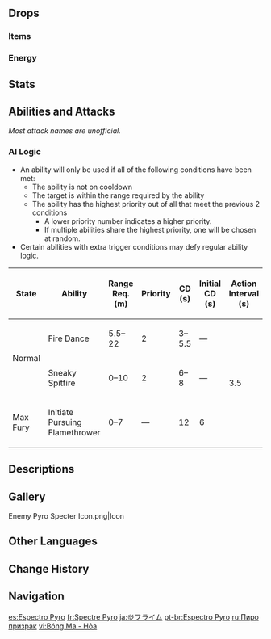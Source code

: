 {{Enemy Infobox
|image    = Enemy Pyro Specter.png
|type     = Common Enemies
|dmgtype  = Pyro
|weakpoint = no
|family   = Elemental Lifeforms
|group    = Specters
|location = [[Enkanomiya]], [[Inazuma]]
|ability1 = Fury
}}
{{Enemy Intro}}

==Drops==
===Items===
{{Drops Table|type=Specters}}

===Energy===
{{Energy Drops
|type  = Pyro
|hp1   = 60
|p1    = 1
|hp2   = 0
|p2    = 1
}}

==Stats==
{{Enemy Stats
|pyro_res  = Immune
|hp_ratio  = 1.6
|hp_type   = 2
|atk_ratio = 1.75
|atk_type  = 2
}}

==Abilities and Attacks==
''Most attack names are unofficial.''
{{Enemy Attacks
|name_1 = Fury
|desc_1 = Taking high DMG from a single attack will charge Fury. The higher the DMG dealt, the more Fury will be accumulated. When they have a full Fury bar, they will grow bigger and gain access to enhanced attacks.<table class="fandom-table"><tr><th>DMG Taken (%Max HP)</th><th>Fury Accumulated (%)</th></tr><tr><td>18.75-31.25</td><td>20</td></tr><tr><td>31.25-43.75</td><td>40</td></tr><tr><td>43.75-56.25</td><td>70</td></tr><tr><td>56.25+</td><td>100</td></tr></table>

|name_2 = Fire Dance
|desc_2 = Loops around in the air to conjure a fireball which it punts at the player, dealing '''80% ATK''' as {{Color|Pyro DMG}}.

|name_3 = Sneaky Spitfire
|desc_3 = Disappears and reappears behind the player, then spits a spray of fire at them, dealing '''100% ATK''' as {{Color|AoE Pyro DMG}}.

|name_4 = Pursuing Flamethrower
|desc_4 = Slowly follows the player while periodically spraying fire at them, dealing '''100% ATK''' as {{Color|AoE Pyro DMG}}. This attack will only occur at max Fury and will be the only attack it uses in that state.
|file_4 = Pyro Specter Following Flamethrower

|name_5 = Final Burst
|desc_5 = Explodes after a short pause when defeated, dealing '''100% ATK''' as {{Color|AoE Pyro DMG}}. If at max Fury, DMG is increased to '''120% ATK''', and leaves behind a small fireball that explodes after another short pause, dealing '''240% ATK''' as {{Color|AoE Pyro DMG}}.
|caption_5 = Normal
|file_5_2 = Pyro Specter Final Burst Fury
|caption_5_2 = Max Fury
}}

===AI Logic===
{{See also|Cooldown#Enemy Cooldowns}}
* An ability will only be used if all of the following conditions have been met:
** The ability is not on cooldown
** The target is within the range required by the ability
** The ability has the highest priority out of all that meet the previous 2 conditions
*** A lower priority number indicates a higher priority.
*** If multiple abilities share the highest priority, one will be chosen at random.
* Certain abilities with extra trigger conditions may defy regular ability logic.

{| class="wikitable"
! State !! Ability !! Range Req. (m) !! Priority !! CD (s) !! Initial CD (s) !! Action Interval (s)
|-
| rowspan="2" | Normal || Fire Dance || 5.5–22 || 2 || 3–5.5 || &mdash; || rowspan="3" | 3.5
|-
| Sneaky Spitfire || 0–10 || 2 || 6–8 || &mdash;
|-
| Max Fury || Initiate Pursuing Flamethrower || 0–7 || &mdash; || 12 || 6
|}

==Descriptions==
{{Description|A monster born from highly-concentrated Pyro elements that can float in the air.<br />There was once an [[Sumeru Akademiya|Akademiya]] student who conducted research into their behavior. He believed that Specters were a form of [[Crystalfly]]; since they both had powers of flight and both were birthed in areas saturated with elemental energy. He has not graduated yet.}}

==Gallery==
<gallery>
Enemy Pyro Specter Icon.png|Icon
</gallery>

==Other Languages==
{{Other Languages
|en      = Pyro Specter
|zhs     = 火飘浮灵
|zhs_rm  = Huǒ Piāofú-líng
|zht     = 火飄浮靈
|zht_rm  = Huǒ Piāofú-líng
|zh_tl   = {{Lex|Pyro|zh}} {{Lex|Specter|zh}}
|ja      = 炎フライム
|ja_rm   = Honoo Furaimu{{Assumed}}
|ja_tl   = {{Lex|Pyro|ja}} {{Lex|Specter|ja}}
|ko      = 떠도는 불의 {{tt|정령|精靈}}
|ko_rm   = Tteodoneun Bul-ui Jeongryeong
|ko_tl   = {{Lex|Pyro|ko}} {{Lex|Specter|ko}}
|es      = Espectro Pyro
|es_tl   = Pyro Specter
|fr      = Spectre Pyro
|fr_tl   = Pyro Specter
|ru      = Пиро призрак
|ru_tl   = Pyro Specter
|th      = Pyro Specter
|vi      = Bóng Ma - Hỏa
|vi_tl   = Specter - {{Lex|Pyro|vi}}
|de      = Pyro-Gespenst
|de_tl   = Pyro Specter
|id      = Pyro Specter
|pt      = Espectro Pyro
|pt_tl   = Pyro Specter
|tr      = Ateş Uçarlopu
|tr_tl   = 
|it      = Spettro di Pyro
|it_tl   = 
}}

==Change History==
{{Change History|2.4}}

==Navigation==
{{Enemy Navbox|Common}}

[[es:Espectro Pyro]]
[[fr:Spectre Pyro]]
[[ja:炎フライム]]
[[pt-br:Espectro Pyro]]
[[ru:Пиро призрак]]
[[vi:Bóng Ma - Hỏa]]
